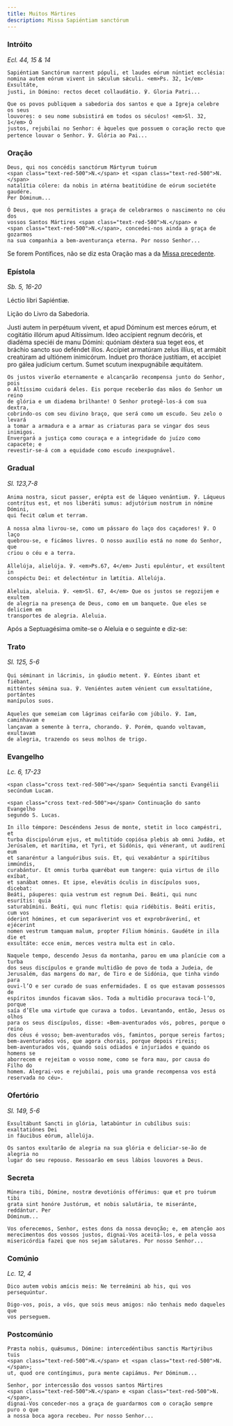 ```yaml
---
title: Muitos Mártires
description: Missa Sapiéntiam sanctórum
---
```


### Intróito

<em>Ecl. 44, 15 & 14</em>

<div class="side-by-side not-content">

    Sapiéntiam Sanctórum narrent pópuli, et laudes eórum núntiet ecclésia:
    nomina autem eórum vivent in sǽculum sǽculi. <em>Ps. 32, 1</em> Exsultáte,
    justi, in Dómino: rectos decet collaudátio. ℣. Gloria Patri...

    Que os povos publiquem a sabedoria dos santos e que a Igreja celebre os seus
    louvores: o seu nome subsistirá em todos os séculos! <em>Sl. 32, 1</em> Ó
    justos, rejubilai no Senhor: é àqueles que possuem o coração recto que
    pertence louvar o Senhor. ℣. Glória ao Pai...

</div>

### Oração

<div class="side-by-side not-content">

    Deus, qui nos concédis sanctórum Mártyrum tuórum
    <span class="text-red-500">N.</span> et <span class="text-red-500">N.</span>
    natalítia cólere: da nobis in ætérna beatitúdine de eórum societéte gaudére.
    Per Dóminum...

    Ó Deus, que nos permitistes a graça de celebrarmos o nascimento no céu dos
    vossos Santos Mártires <span class="text-red-500">N.</span> e
    <span class="text-red-500">N.</span>, concedei-nos ainda a graça de gozarmos
    na sua companhia a bem-aventurança eterna. Por nosso Senhor...

</div>

Se forem Pontífices, não se diz esta Oração mas a da [Missa precedente](/missal/comum/6muitosmartires1#oração).

### Epístola

<em>Sb. 5, 16-20</em>

<div class="side-by-side not-content">

Léctio libri Sapiéntiæ.</span>

Lição do Livro da Sabedoria.

  <span>
    Justi autem in perpétuum vivent, et apud Dóminum est merces eórum, et
    cogitátio illórum apud Altíssimum. Ideo accípient regnum decóris, et diadéma
    speciéi de manu Dómini: quóniam déxtera sua teget eos, et bráchio sancto suo
    deféndet illos. Accípiet armatúram zelus illíus, et armábit creatúram ad
    ultiónem inimicórum. Induet pro thoráce justítiam, et accípiet pro gálea
    judícium certum. Sumet scutum inexpugnábile æquitátem.
 
    Os justos viverão eternamente e alcançarão recompensa junto do Senhor, pois
    o Altíssimo cuidará deles. Eis porque receberão das mãos do Senhor um reino
    de glória e um diadema brilhante! O Senhor protegê-los-á com sua dextra,
    cobrindo-os com seu divino braço, que será como um escudo. Seu zelo o levará
    a tomar a armadura e a armar as criaturas para se vingar dos seus inimigos.
    Envergará a justiça como couraça e a integridade do juízo como capacete; e
    revestir-se-á com a equidade como escudo inexpugnável.

</div>

### Gradual

<em>Sl. 123,7-8</em>

<div class="side-by-side not-content">

    Anima nostra, sicut passer, erépta est de láqueo venántium. ℣. Láqueus
    contrítus est, et nos liberáti sumus: adjutórium nostrum in nómine Dómini,
    qui fecit cœlum et terram.

    A nossa alma livrou-se, como um pássaro do laço dos caçadores! ℣. O laço
    quebrou-se, e ficámos livres. O nosso auxílio está no nome do Senhor, que
    criou o céu e a terra.

    Allelúja, alielúja. ℣. <em>Ps.67, 4</em> Justi epuléntur, et exsúltent in
    conspéctu Dei: et delecténtur in lætítia. Allelúja.

    Aleluia, aleluia. ℣. <em>Sl. 67, 4</em> Que os justos se regozijem e exultem
    de alegria na presença de Deus, como em um banquete. Que eles se deliciem em
    transportes de alegria. Aleluia.

</div>

<aside>Após a Septuagésima omite-se o Aleluia e o seguinte e diz-se:</aside>

### Trato

<em>Sl. 125, 5-6</em>

<div class="side-by-side not-content">

    Qui séminant in lácrimis, in gáudio metent. ℣. Eúntes ibant et fiébant,
    mitténtes sémina sua. ℣. Veniéntes autem vénient cum exsultatióne, portántes
    manípulos suos.

    Aqueles que semeiam com lágrimas ceifarão com júbilo. ℣. Iam, caminhavam e
    lançavam a semente à terra, chorando. ℣. Porém, quando voltavam, exultavam
    de alegria, trazendo os seus molhos de trigo.

</div>

### Evangelho

<em>Lc. 6, 17-23</em>

<div class="side-by-side not-content">

    <span class="cross text-red-500">✠</span> Sequéntia sancti Evangélii
    secúndum Lucam.

    <span class="cross text-red-500">✠</span> Continuação do santo Evangelho
    segundo S. Lucas.

    In illo témpore: Descéndens Jesus de monte, stetit in loco campéstri, et
    turba discipulórum ejus, et multitúdo copiósa plebis ab omni Judǽa, et
    Jerúsalem, et marítima, et Tyri, et Sidónis, qui vénerant, ut audírení eum
    et sanaréntur a languóribus suis. Et, qui vexabántur a spirítibus immúndis,
    curabántur. Et omnis turba quærébat eum tangere: quia virtus de illo exíbat,
    et sanábat omnes. Et ipse, elevátis óculis in discípulos suos, dicebat:
    Beáti, páuperes: quia vestrum est regnum Dei. Beáti, qui nunc esurítis: quia
    saturabímini. Beáti, qui nunc fletis: quia ridébitis. Beáti eritis, cum vos
    óderint hómines, et cum separáverint vos et exprobráveriní, et ejécerint
    nomen vestrum tamquam malum, propter Fílium hóminis. Gaudéte in illa die et
    exsultáte: ecce enim, merces vestra multa est in cœlo.

    Naquele tempo, descendo Jesus da montanha, parou em uma planície com a turba
    dos seus discípulos e grande multidão de povo de toda a Judeia, de
    Jerusalém, das margens do mar, de Tiro e de Sidónia, que tinha vindo para
    ouvi-l’O e ser curado de suas enfermidades. E os que estavam possessos de
    espíritos imundos ficavam sãos. Toda a multidão procurava tocá-l’O, porque
    saía d’Ele uma virtude que curava a todos. Levantando, então, Jesus os olhos
    para os seus discípulos, disse: «Bem-aventurados vós, pobres, porque o reino
    dos céus é vosso; bem-aventurados vós, famintos, porque sereis fartos;
    bem-aventurados vós, que agora chorais, porque depois rireis;
    bem-aventurados vós, quando sois odiados e injuriados e quando os homens se
    aborrecem e rejeitam o vosso nome, como se fora mau, por causa do Filho do
    homem. Alegrai-vos e rejubilai, pois uma grande recompensa vos está
    reservada no céu».

</div>

### Ofertório

<em>Sl. 149, 5-6</em>

<div class="side-by-side not-content">

    Exsultábunt Sancti in glória, lætabúntur in cubílibus suis: exaltatiónes Dei
    in fáucibus eórum, allelúja.

    Os santos exultarão de alegria na sua glória e deliciar-se-ão de alegria no
    lugar do seu repouso. Ressoarão em seus lábios louvores a Deus.

</div>

### Secreta

<div class="side-by-side not-content">

    Múnera tibi, Dómine, nostræ devotiónis offérimus: quæ et pro tuórum tibi
    grata sint honóre Justórum, et nobis salutária, te miseránte, reddántur. Per
    Dóminum...

    Vos oferecemos, Senhor, estes dons da nossa devoção; e, em atenção aos
    merecimentos dos vossos justos, dignai-Vos aceitá-los, e pela vossa
    misericórdia fazei que nos sejam salutares. Por nosso Senhor...

</div>

### Comúnio

<em>Lc. 12, 4</em>

<div class="side-by-side not-content">

    Dico autem vobis amícis meis: Ne terreámini ab his, qui vos persequúntur.

    Digo-vos, pois, a vós, que sois meus amigos: não tenhais medo daqueles que
    vos perseguem.

</div>

### Postcomúnio

<div class="side-by-side not-content">

    Præsta nobis, quǽsumus, Dómine: intercedéntibus sanctis Martýribus tuis
    <span class="text-red-500">N.</span> et <span class="text-red-500">N.</span>;
    ut, quod ore contíngimus, pura mente capiámus. Per Dóminum...

    Senhor, por intercessão dos vossos santos Mártires
    <span class="text-red-500">N.</span> e <span class="text-red-500">N.</span>,
    dignai-Vos conceder-nos a graça de guardarmos com o coração sempre puro o que
    a nossa boca agora recebeu. Por nosso Senhor...

</div>
